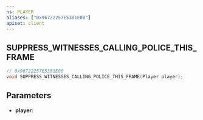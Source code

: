 ```yaml
---
ns: PLAYER
aliases: ["0x96722257E5381E00"]
apiset: client
---
```

## SUPPRESS_WITNESSES_CALLING_POLICE_THIS_FRAME

```c
// 0x96722257E5381E00
void SUPPRESS_WITNESSES_CALLING_POLICE_THIS_FRAME(Player player);
```


## Parameters
* **player**: